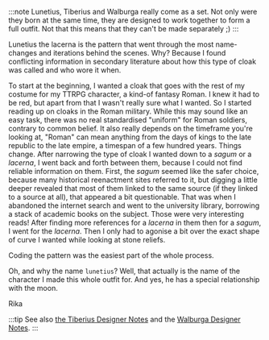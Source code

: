 :::note
Lunetius, Tiberius and Walburga really come as a set. Not only were they born
at the same time, they are designed to work together to form a full outfit. Not
that this means that they can't be made separately ;)
:::

Lunetius the lacerna is the pattern that went through the most name-changes and
iterations behind the scenes. Why? Because I found conflicting information in
secondary literature about how this type of cloak was called and who wore it
when.

To start at the beginning, I wanted a cloak that goes with the rest of my
costume for my TTRPG character, a kind-of fantasy Roman. I knew it had to be
red, but apart from that I wasn't really sure what I wanted. So I started
reading up on cloaks in the Roman military. While this may sound like an easy
task, there was no real standardised "uniform" for Roman soldiers, contrary to
common belief. It also really depends on the timeframe you're looking at,
"Roman" can mean anything from the days of kings to the late republic to the
late empire, a timespan of a few hundred years. Things change. After narrowing
the type of cloak I wanted down to a _sagum_ or a _lacerna_, I went back and
forth between them, because I could not find reliable information on them.
First, the _sagum_ seemed like the safer choice, because many historical
reenactment sites referred to it, but digging a little deeper revealed that
most of them linked to the same source (if they linked to a source at all),
that appeared a bit questionable. That was when I abandoned the internet search
and went to the university library, borrowing a stack of academic books on the
subject. Those were very interesting reads! After finding more references for a
_lacerna_ in them then for a _sagum_, I went for the _lacerna_. Then I only had
to agonise a bit over the exact shape of curve I wanted while looking at stone
reliefs.

Coding the pattern was the easiest part of the whole process.

Oh, and why the name `lunetius`? Well, that actually is the name of the
character I made this whole outfit for. And yes, he has a special relationship
with the moon.

Rika

:::tip
See also [the Tiberius Designer Notes](/docs/designs/tiberius#notes) and the
[Walburga Designer Notes](/docs/designs/walburga#notes).
:::
